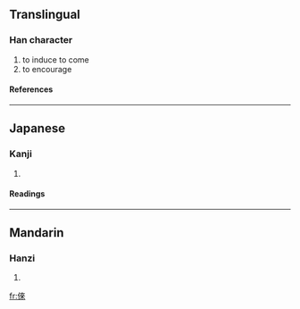 {{see|俫}}

==Translingual==
===Han character===
{{Han char|rad=人|as=08|sn=10|four=|canj=人木人人 (ODOO)}}
# to induce to come
# to encourage
====References====
{{Han ref|kx=0107.130|dkj=00755|dj=0227.210|hdz=10172.020|uh=5008|ud=20488}}
----
==Japanese==
===Kanji===
{{ja-kanji|grade=|rs=人08}}
# {{defn|Japanese}}
====Readings====
{{ja-readings|on=[[らい]] (rai)|kun=}}
----
==Mandarin==
===Hanzi===
{{cmn-hanzi|sim=俫|pin=[[lái]] (lai2)|wg=lai<sup>2</sup>}}
# {{defn|Mandarin}}

[[fr:倈]]